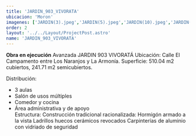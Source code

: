 ```yaml
---
title: 'JARDIN_903_VIVORATA'
ubicacion: 'Moron'
imagenes: ['JARDIN(3).jpeg','JARDIN(5).jpeg','JARDIN(10).jpeg','JARDIN(11).jpeg','JARDIN(13).jpeg','JARDIN(14).jpeg','JARDIN(15).jpeg']
order: 2    
layout: '../../Layout/ProjectPost.astro'
name: 'JARDIN_903_VIVORATA'
---
```


**Obra en ejecución**
Avanzada JARDIN 903 VIVORATÁ
Ubicación: Calle El Campamento entre Los Naranjos y La Armonía.
Superficie: 510.04 m2 cubiertos, 241.71 m2 semicubiertos.

Distribución:
- 3 aulas
- Salón de usos múltiples
- Comedor y cocina
- Área administrativa y de apoyo    
Estructura:
Construcción tradicional racionalizada:
Hormigón armado a la vista
Ladrillos huecos cerámicos revocados
Carpinterías de aluminio con vidriado de seguridad